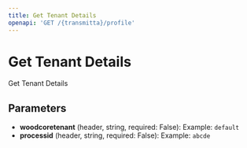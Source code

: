 ```yaml
---
title: Get Tenant Details
openapi: 'GET /{transmitta}/profile'
---
```


# Get Tenant Details

Get Tenant Details

## Parameters

- **woodcoretenant** (header, string, required: False): Example: `default`
- **processid** (header, string, required: False): Example: `abcde`
